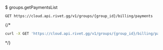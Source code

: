 $ groups.getPaymentsList
```
GET https://cloud.api.rivet.gg/v1/groups/{group_id}/billing/payments
```


{/*<RequestExample>
```bash curl
curl -X GET 'https://cloud.api.rivet.gg/v1/groups/{group_id}/billing/payments'
```
</RequestExample>*/}
